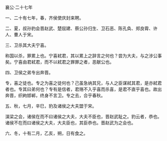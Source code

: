 

襄公·二十七年

一、二十有七年，春，齐侯使庆封来聘。

二、夏，叔孙豹会晋赵武、楚屈建、蔡公孙归生、卫石恶、陈孔奂、郑良霄、许人、曹人于宋。

三、卫杀其大夫宁喜。

称国以杀，罪累上也。宁喜弒君，其以累上之辞言之何也？尝为大夫，与之涉公事矣。宁喜由君弒君，而不以弒君之罪罪之者，恶献公也。

四、卫侯之弟专出奔晋。

专，喜之徒也。专之为喜之徒何也？己虽急纳其兄，与人之臣谋弒其君，是亦弒君者也。专其曰弟何也？专有是信者，君赂不入乎喜而杀喜，是君不直乎喜也。故出奔晋，织絇邯郸，终身不言卫。专之去，合乎春秋。

五、秋，七月，辛巳，豹及诸侯之大夫盟于宋。

淏梁之会，诸侯在而不曰诸侯之大夫，大夫不臣也，晋赵武耻之。豹云者，恭也。诸侯不在而曰诸侯之大夫，大夫臣也，其臣恭也。晋赵武为之会也。

六、冬，十有二月，乙亥，朔，日有食之。

